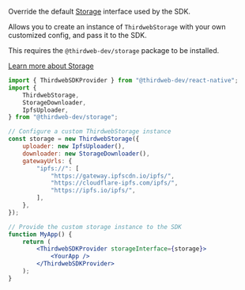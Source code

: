 
Override the default [Storage](/storage) interface used by the SDK.

Allows you to create an instance of `ThirdwebStorage` with your own customized config, and pass it to the SDK.

<Callout variant='info'>

This requires the `@thirdweb-dev/storage` package to be installed.

[Learn more about Storage](/storage)

</Callout>

```jsx
import { ThirdwebSDKProvider } from "@thirdweb-dev/react-native";
import {
	ThirdwebStorage,
	StorageDownloader,
	IpfsUploader,
} from "@thirdweb-dev/storage";

// Configure a custom ThirdwebStorage instance
const storage = new ThirdwebStorage({
	uploader: new IpfsUploader(),
	downloader: new StorageDownloader(),
	gatewayUrls: {
		"ipfs://": [
			"https://gateway.ipfscdn.io/ipfs/",
			"https://cloudflare-ipfs.com/ipfs/",
			"https://ipfs.io/ipfs/",
		],
	},
});

// Provide the custom storage instance to the SDK
function MyApp() {
	return (
		<ThirdwebSDKProvider storageInterface={storage}>
			<YourApp />
		</ThirdwebSDKProvider>
	);
}
```

